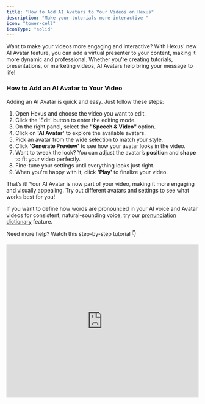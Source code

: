 ```yaml
---
title: "How to Add AI Avatars to Your Videos on Hexus"
description: "Make your tutorials more interactive "
icon: "tower-cell"
iconType: "solid"
---
```


Want to make your videos more engaging and interactive? With Hexus' new AI Avatar feature, you can add a virtual presenter to your content, making it more dynamic and professional. Whether you’re creating tutorials, presentations, or marketing videos, AI Avatars help bring your message to life\!

### **How to Add an AI Avatar to Your Video**

Adding an AI Avatar is quick and easy. Just follow these steps:

1. Open Hexus and choose the video you want to edit.
2. Click the 'Edit' button to enter the editing mode.
3. On the right panel, select the **"Speech & Video"** option.
4. Click on **'AI Avatar'** to explore the available avatars.
5. Pick an avatar from the wide selection to match your style.
6. Click **'Generate Preview'** to see how your avatar looks in the video.
7. Want to tweak the look? You can adjust the avatar’s **position** and **shape** to fit your video perfectly.
8. Fine-tune your settings until everything looks just right.
9. When you're happy with it, click **'Play'** to finalize your video.

That’s it\! Your AI Avatar is now part of your video, making it more engaging and visually appealing. Try out different avatars and settings to see what works best for you\!

If you want to define how words are pronounced in your AI voice and Avatar videos for consistent, natural-sounding voice, try our [pronunciation dictionary](https://support.hexus.ai/advanced-editing/pronunciation-dictionary) feature.

Need more help? Watch this step-by-step tutorial 👇

<iframe src="https://app.usehexus.com/embed/d7d89f60-70a0-47da-bce3-3a778aea99ce" title="Hexus Demo Center" width="100%" height="400px" frameborder="0" allow="accelerometer; autoplay; clipboard-write; encrypted-media; gyroscope; picture-in-picture" allowfullscreen />

### **FAQs**

<AccordionGroup>
  <Accordion title="I generated AI avatar previews, why do I see only an image and not a video ?">
    You may generate AI avatar previews as many times as possible to see how an avatar may appear and sound. The final avatar animations are rendered after you **publish** the flow. We’ll notify you in app and on email as soon as your Hexus flow is ready with final renderings of animated AI avatars.
  </Accordion>
  <Accordion title="How do I change the AI avatars on my flows?">
    This is a simple 3 step process:

    1. Select the step you want to change the AI avatar on and click on **Remove media** to remove the existing avatar on your final video.
    2. Make any edits, changes you want to make to the speech, select your new avatar and **Generate Preview**.
    3. Once you’re satisfied with the new Avatar preview, simply publish the flow again.
  </Accordion>
  <Accordion title="How do AI credits work for AI avatars ?">
    We provide generous AI credits on all our paid plans. On publishing a flow with AI avatar videos, we’ll show you a confirmation dialogue describing how many AI credits it will consume to render the final AI avatars. You can always add more AI credits, based on your account balance and consumption.
  </Accordion>
  <Accordion title="Can I customize the AI avatars with Hexus ?">
    Yes you can create custom AI avatars on Hexus and use them for AI avatar videos. This feature is available on request for our customers on paid plans. Contact us at [team@hexus.ai](mailto:team@hexus.ai) to enable this on your account\!
  </Accordion>
</AccordionGroup>